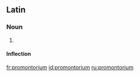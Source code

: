 ==Latin==

===Noun===
{{la-noun|prōmontorium|prōmontorii|prōmontoriī|n|second}}

# {{alternative form of|[[promunturium|prōmunturium]]|lang=la}}

====Inflection====
{{la-decl-2nd-N|promontori|prōmontori}}

[[fr:promontorium]]
[[id:promontorium]]
[[ru:promontorium]]